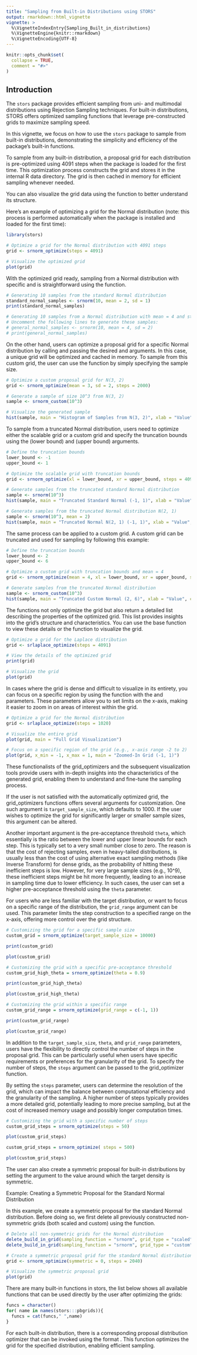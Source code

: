 ```yaml
---
title: "Sampling from Built-in Distributions using STORS"
output: rmarkdown::html_vignette
vignette: >
  %\VignetteIndexEntry{Sampling_Built_in_distributions}
  %\VignetteEngine{knitr::rmarkdown}
  %\VignetteEncoding{UTF-8}
---
```


```r
knitr::opts_chunk$set(
  collapse = TRUE,
  comment = "#>"
)
```

## Introduction

The `stors` package provides efficient sampling from uni- and multimodal distributions using Rejection Sampling techniques. For built-in distributions, STORS offers optimized sampling functions that leverage pre-constructed grids to maximize sampling speed.

In this vignette, we focus on how to use the `stors` package to sample from built-in distributions, demonstrating the simplicity and efficiency of the package's built-in functions.

To sample from any built-in distribution, a proposal grid for each distribution is pre-optimized using 4091 steps when the package is loaded for the first time. This optimization process constructs the grid and stores it in the internal R data directory. The grid is then cached in memory for efficient sampling whenever needed.

You can also visualize the grid data using the \code{plot()} function to better understand its structure.

Here’s an example of optimizing a grid for the Normal distribution (note: this process is performed automatically when the package is installed and loaded for the first time):

```r

library(stors)

# Optimize a grid for the Normal distribution with 4091 steps
grid <- srnorm_optimize(steps = 4091)

# Visualize the optimized grid
plot(grid)
```


With the optimized grid ready, sampling from a Normal distribution with specific \code{mean} and \code{sd} is straightforward using the \code{srnorm} function.

```r

# Generating 10 samples from the standard Normal distribution
standard_normal_samples <- srnorm(10, mean = 2, sd = 1)
print(standard_normal_samples)

# Generating 10 samples from a Normal distribution with mean = 4 and standard deviation = 2
# Uncomment the following lines to generate these samples:
# general_normal_samples <- srnorm(10, mean = 4, sd = 2)
# print(general_normal_samples)

```

On the other hand, users can optimize a proposal grid for a specific Normal distribution by calling \code{srnorm_optimize()} and passing the desired \code{mean} and \code{sd} arguments. In this case, a unique grid will be optimized and cached in memory. To sample from this custom grid, the user can use the \code{srnorm_custom()} function by simply specifying the sample size.

```r

# Optimize a custom proposal grid for N(3, 2)
grid <- srnorm_optimize(mean = 3, sd = 2, steps = 2000)

# Generate a sample of size 10^3 from N(3, 2)
sample <- srnorm_custom(10^3)

# Visualize the generated sample
hist(sample, main = "Histogram of Samples from N(3, 2)", xlab = "Value", col = "skyblue", border = "white")


```


To sample from a truncated Normal distribution, users need to optimize either the scalable grid or a custom grid and specify the truncation bounds using the \code{xl} (lower bound) and \code{xr} (upper bound) arguments.

```r

# Define the truncation bounds
lower_bound <- -1
upper_bound <- 1

# Optimize the scalable grid with truncation bounds
grid <- srnorm_optimize(xl = lower_bound, xr = upper_bound, steps = 4091)

# Generate samples from the truncated standard Normal distribution
sample <- srnorm(10^3)
hist(sample, main = "Truncated Standard Normal (-1, 1)", xlab = "Value", col = "lightblue", border = "white")

# Generate samples from the truncated Normal distribution N(2, 1)
sample <- srnorm(10^3, mean = 2)
hist(sample, main = "Truncated Normal N(2, 1) (-1, 1)", xlab = "Value", col = "lightgreen", border = "white")


```

The same process can be applied to a custom grid. A custom grid can be truncated and used for sampling by following this example:

```r

# Define the truncation bounds
lower_bound <- 2
upper_bound <- 6

# Optimize a custom grid with truncation bounds and mean = 4
grid <- srnorm_optimize(mean = 4, xl = lower_bound, xr = upper_bound, steps = 4091)

# Generate samples from the truncated Normal distribution
sample <- srnorm_custom(10^3)
hist(sample, main = "Truncated Custom Normal (2, 6)", xlab = "Value", col = "lightblue", border = "white")


```

The \code{grid_optimizer} functions not only optimize the grid but also return a detailed list describing the properties of the optimized grid. This list provides insights into the grid's structure and characteristics. You can use the base \code{print()} function to view these details or the \code{plot()} function to visualize the grid.

```r

# Optimize a grid for the Laplace distribution
grid <- srlaplace_optimize(steps = 4091)

# View the details of the optimized grid
print(grid)

# Visualize the grid
plot(grid)

```

In cases where the grid is dense and difficult to visualize in its entirety, you can focus on a specific region by using the \code{plot()} function with the \code{x_min} and \code{x_max} parameters. These parameters allow you to set limits on the x-axis, making it easier to zoom in on areas of interest within the grid.

```r

# Optimize a grid for the Normal distribution
grid <- srlaplace_optimize(steps = 1020)

# Visualize the entire grid
plot(grid, main = "Full Grid Visualization")

# Focus on a specific region of the grid (e.g., x-axis range -2 to 2)
plot(grid, x_min = -1, x_max = 1, main = "Zoomed-In Grid (-1, 1)")

```

These functionalists of the grid_optimizers and the subsequent visualization tools provide users with in-depth insights into the characteristics of the generated grid, enabling them to understand and fine-tune the sampling process.


If the user is not satisfied with the automatically optimized grid, the grid_optimizers functions offers several arguments for customization. One such argument is `target_sample_size`, which defaults to 1000. If the user wishes to optimize the grid for significantly larger or smaller sample sizes, this argument can be altered.

Another important argument is the pre-acceptance threshold `theta`, which essentially is the ratio between the lower and upper linear bounds for each step. This is typically set to a very small number close to zero. The reason is that the cost of rejecting samples, even in heavy-tailed distributions, is usually less than the cost of using alternative exact sampling methods (like Inverse Transform) for dense grids, as the probability of hitting these inefficient steps is low. However, for very large sample sizes (e.g., 10^9), these inefficient steps might be hit more frequently, leading to an increase in sampling time due to lower efficiency. In such cases, the user can set a higher pre-acceptance threshold using the `theta` parameter.

For users who are less familiar with the target distribution, or want to focus on a specific range of the distribution, the `grid_range` argument can be used. This parameter limits the step construction to a specified range on the x-axis, offering more control over the grid structure.

```r
# Customizing the grid for a specific sample size
custom_grid = srnorm_optimize(target_sample_size = 10000)

print(custom_grid)

plot(custom_grid)

# Customizing the grid with a specific pre-acceptance threshold
custom_grid_high_theta = srnorm_optimize(theta = 0.9)

print(custom_grid_high_theta)

plot(custom_grid_high_theta)

# Customizing the grid within a specific range
custom_grid_range = srnorm_optimize(grid_range = c(-1, 1))

print(custom_grid_range)

plot(custom_grid_range)

```

In addition to the `target_sample_size`, `theta`, and `grid_range` parameters, users have the flexibility to directly control the number of steps in the proposal grid. This can be particularly useful when users have specific requirements or preferences for the granularity of the grid. To specify the number of steps, the `steps` argument can be passed to the grid_optimizer function.

By setting the `steps` parameter, users can determine the resolution of the grid, which can impact the balance between computational efficiency and the granularity of the sampling. A higher number of steps typically provides a more detailed grid, potentially leading to more precise sampling, but at the cost of increased memory usage and possibly longer computation times.

```r
# Customizing the grid with a specific number of steps
custom_grid_steps = srnorm_optimize(steps = 50)

plot(custom_grid_steps)

custom_grid_steps = srnorm_optimize( steps = 500)

plot(custom_grid_steps)

```


The user can also create a symmetric proposal for built-in distributions by setting the \code{symmetric} argument to the value around which the target density is symmetric.

Example: Creating a Symmetric Proposal for the Standard Normal Distribution

In this example, we create a symmetric proposal for the standard Normal distribution. Before doing so, we first delete all previously constructed non-symmetric grids (both scaled and custom) using the \code{delete_build_in_grid()} function.
```r

# Delete all non-symmetric grids for the Normal distribution
delete_build_in_grid(sampling_function = "srnorm", grid_type = "scaled")
delete_build_in_grid(sampling_function = "srnorm", grid_type = "custom")

# Create a symmetric proposal grid for the standard Normal distribution
grid <- srnorm_optimize(symmetric = 0, steps = 2040)

# Visualize the symmetric proposal grid
plot(grid)

```


There are many built-in functions in stors, the list below shows all available functions that can be used directly by the user after optimizing the grids:

```r
funcs = character()
for( name in names(stors:::pbgrids)){
  funcs = cat(funcs," ",name)
}
```

For each built-in distribution, there is a corresponding proposal distribution optimizer that can be invoked using the format \code{"sampling_function_name"_optimize()}. This function optimizes the grid for the specified distribution, enabling efficient sampling.



